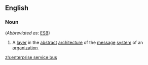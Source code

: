 ==English==

===Noun===
{{wikipedia}}
{{en-noun|head=[[enterprise]] [[service]] [[bus]]|enterprise service buses}} (''Abbreviated as'': [[ESB]])

# {{context|computing|lang=en}} A [[layer]] in the [[abstract]] [[architecture]] of the [[message]] [[system]] of an [[organization]].

[[zh:enterprise service bus]]